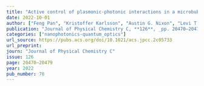 ```yaml
---
title: "Active control of plasmonic-photonic interactions in a microbubble cavity"
date: 2022-10-01
author: ["Feng Pan", "Kristoffer Karlsson", "Austin G. Nixon", "Levi T. Hogan", "Jonathan M. Ward", "Kevin C. Smith", "David J. Masiello", "Síle Nic Chormaic", "Randall H. Goldsmith"]
publication: "Journal of Physical Chemistry C, **126**, _pp. 20470–20479_  (2022)"
categories: ["nanophotonics-quantum_optics"]
url_source: https://pubs.acs.org/doi/10.1021/acs.jpcc.2c05733
url_preprint: 
journ: "Journal of Physical Chemistry C"
issue: 126
page: 20470–20479
year: 2022
pub_number: 78
---
```

